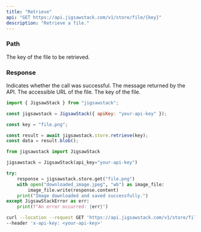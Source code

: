 ```yaml
---
title: "Retrieve"
api: "GET https://api.jigsawstack.com/v1/store/file/{key}"
description: "Retrieve a file."
---
```


### Path

<ParamField path="key" type="string" required>
  The key of the file to be retrieved.
</ParamField>

<Snippet file="header.mdx" />

### Response

<ResponseField name="success" type="boolean">
  Indicates whether the call was successful.
</ResponseField>

<ResponseField name="message" type="string">
  The message returned by the API.
</ResponseField>

<ResponseField name="url" type="string">
  The accessible URL of the file.
</ResponseField>

<ResponseField name="key" type="string">
  The key of the file.
</ResponseField>

<RequestExample>

```javascript Node.js
import { JigsawStack } from "jigsawstack";

const jigsawstack = JigsawStack({ apiKey: "your-api-key" });

const key = "file.png";

const result = await jigsawstack.store.retrieve(key);
const data = result.blob();
```

```python Python
from jigsawstack import JigsawStack

jigsawstack = JigsawStack(api_key="your-api-key")

try:
    response = jigsawstack.store.get("file.png")
    with open("downloaded_image.jpeg", "wb") as image_file:
        image_file.write(response.content)
    print("Image downloaded and saved successfully.")
except JigsawStackError as err:
    print(f"An error occurred: {err}")

```

```bash cURL
curl --location --request GET 'https://api.jigsawstack.com/v1/store/file/{key}' \
--header 'x-api-key: <your-api-key>'
```

</RequestExample>

<ResponseExample>

</ResponseExample>
